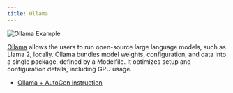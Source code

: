 ```yaml
---
title: Ollama
---
```


![Ollama Example](img/ecosystem-ollama.png)

[Ollama](https://ollama.com/) allows the users to run open-source large language models, such as Llama 2, locally. Ollama bundles model weights, configuration, and data into a single package, defined by a Modelfile. It optimizes setup and configuration details, including GPU usage.

- [Ollama + AutoGen instruction](https://ollama.ai/blog/openai-compatibility)
